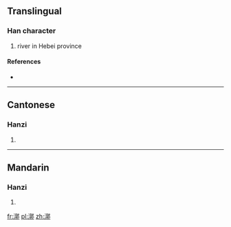 ==Translingual==

===Han character===
{{Han char|rn=85|rad=水|as=11|sn=14|four=3712<sub>7</sub>|canj=水卜木中 (EYDL)}}

# river in Hebei province

====References====
* {{Han ref|kx=0647.130|dkj=18178|dj=1057.120|hdz=31705.010|uh=6F37|ud=28471|bh=E272|bd=57970}}

----

==Cantonese==

===Hanzi===
{{yue-hanzi|jyut=|y=kwok3}}

# {{defn|Cantonese|sort=水11}}

----

==Mandarin==

===Hanzi===
{{cmn-hanzi|pin=[[kuò]] ([[kuo4]])|wg=k'uo<sup>4</sup>}}

# {{defn|Mandarin|sort=水11}}

[[fr:漷]]
[[pl:漷]]
[[zh:漷]]